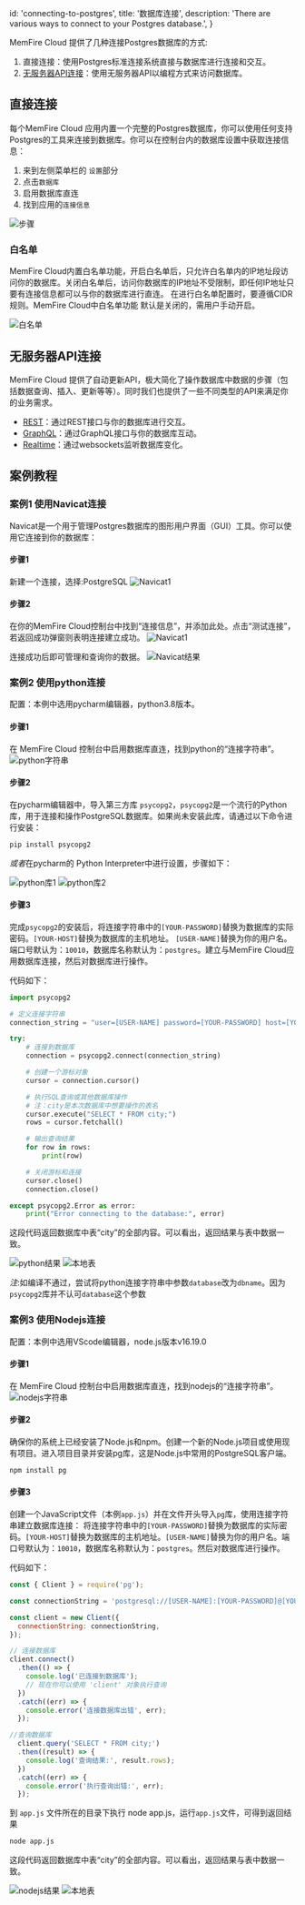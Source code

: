 
  id: 'connecting-to-postgres',
  title: '数据库连接',
  description: 'There are various ways to connect to your Postgres database.',
}


MemFire Cloud 提供了几种连接Postgres数据库的方式:
1. 直接连接：使用Postgres标准连接系统直接与数据库进行连接和交互。
2. [无服务器API连接](/docs/guides/api)：使用无服务器API以编程方式来访问数据库。




## 直接连接
每个MemFire Cloud 应用内置一个完整的Postgres数据库，你可以使用任何支持Postgres的工具来连接到数据库。你可以在控制台内的数据库设置中获取连接信息：

1. 来到左侧菜单栏的 `设置`部分
2. 点击`数据库`
3. 启用数据库直连
4. 找到应用的`连接信息`

![步骤](/docs/img/guides/database/数据库连接-步骤.png)


### 白名单
MemFire Cloud内置白名单功能，开启白名单后，只允许白名单内的IP地址段访问你的数据库。关闭白名单后，访问你数据库的IP地址不受限制，即任何IP地址只要有连接信息都可以与你的数据库进行直连。
在进行白名单配置时，要遵循CIDR规则。MemFire Cloud中白名单功能 默认是关闭的，需用户手动开启。

![白名单](/docs/img/guides/database/数据库连接-白名单.png)



## 无服务器API连接

MemFire Cloud 提供了自动更新API，极大简化了操作数据库中数据的步骤（包括数据查询、插入、更新等等）。同时我们也提供了一些不同类型的API来满足你的业务需求。
- [REST](/docs/guides/api/api#rest-api-overview)：通过REST接口与你的数据库进行交互。
- [GraphQL](/docs/guides/api/api#graphql-api-overview)：通过GraphQL接口与你的数据库互动。
- [Realtime](/docs/guides/api/api#realtime-api)：通过websockets监听数据库变化。




## 案例教程
### 案例1 使用Navicat连接
Navicat是一个用于管理Postgres数据库的图形用户界面（GUI）工具。你可以使用它连接到你的数据库：

#### 步骤1
新建一个连接，选择:PostgreSQL
![Navicat1](/docs/img/guides/database/数据库连接-navicat1.png)

#### 步骤2
在你的MemFire Cloud控制台中找到“连接信息”，并添加此处。点击“测试连接”，若返回成功弹窗则表明连接建立成功。
![Navicat1](/docs/img/guides/database/数据库连接-navicat22.png)


连接成功后即可管理和查询你的数据。
![Navicat结果](/docs/img/guides/database/数据库连接-navicat结果.png)

### 案例2 使用python连接

配置：本例中选用pycharm编辑器，python3.8版本。

#### 步骤1
在 MemFire Cloud 控制台中启用数据库直连，找到python的“连接字符串”。
![python字符串](/docs/img/guides/database/数据库连接-python.png)

#### 步骤2
在pycharm编辑器中，导入第三方库 `psycopg2`，`psycopg2`是一个流行的Python库，用于连接和操作PostgreSQL数据库。如果尚未安装此库，请通过以下命令进行安装：

```bash
pip install psycopg2
```

*或者*在pycharm的 Python Interpreter中进行设置，步骤如下：

![python库1](/docs/img/guides/database/数据库连接-python库安装1.png)
![python库2](/docs/img/guides/database/数据库连接-python库安装2.png)




#### 步骤3
完成`psycopg2`的安装后，将连接字符串中的`[YOUR-PASSWORD]`替换为数据库的实际密码。`[YOUR-HOST]`替换为数据库的主机地址。
`[USER-NAME]`替换为你的用户名。端口号默认为：`10010`，数据库名称默认为：`postgres`。建立与MemFire Cloud应用数据库连接，然后对数据库进行操作。

代码如下：


```python
import psycopg2

# 定义连接字符串
connection_string = "user=[USER-NAME] password=[YOUR-PASSWORD] host=[YOUR-HOST] port=5432 dbname=postgres"

try:
    # 连接到数据库
    connection = psycopg2.connect(connection_string)

    # 创建一个游标对象
    cursor = connection.cursor()

    # 执行SQL查询或其他数据库操作
    # 注：city是本次数据库中想要操作的表名
    cursor.execute("SELECT * FROM city;")
    rows = cursor.fetchall()

    # 输出查询结果
    for row in rows:
        print(row)

    # 关闭游标和连接
    cursor.close()
    connection.close()

except psycopg2.Error as error:
    print("Error connecting to the database:", error)
```

这段代码返回数据库中表“city”的全部内容。可以看出，返回结果与表中数据一致。

![python结果](/docs/img/guides/database/数据库连接-python结果.png)
![本地表](/docs/img/guides/database/数据库连接-本地表.png)

*注*:如编译不通过，尝试将python连接字符串中参数`database`改为`dbname`。因为`psycopg2`库并不认可`database`这个参数



### 案例3  使用Nodejs连接

配置：本例中选用VScode编辑器，node.js版本v16.19.0

#### 步骤1

在 MemFire Cloud 控制台中启用数据库直连，找到nodejs的“连接字符串”。
![nodejs字符串](/docs/img/guides/database/数据库连接-nodejs.png)


#### 步骤2

确保你的系统上已经安装了Node.js和npm。创建一个新的Node.js项目或使用现有项目。进入项目目录并安装pg库，这是Node.js中常用的PostgreSQL客户端。
```bash
npm install pg
```

#### 步骤3

创建一个JavaScript文件（本例`app.js`）并在文件开头导入`pg`库，使用连接字符串建立数据库连接：
将连接字符串中的`[YOUR-PASSWORD]`替换为数据库的实际密码。`[YOUR-HOST]`替换为数据库的主机地址。`[USER-NAME]`替换为你的用户名。端口号默认为：`10010`，数据库名称默认为：`postgres`。然后对数据库进行操作。

代码如下：

```javascript
const { Client } = require('pg');

const connectionString = 'postgresql://[USER-NAME]:[YOUR-PASSWORD]@[YOUR-HOST]:5432/postgres';

const client = new Client({
  connectionString: connectionString,
});

// 连接数据库
client.connect()
  .then(() => {
    console.log('已连接到数据库');
    // 现在你可以使用 'client' 对象执行查询
  })
  .catch((err) => {
    console.error('连接数据库出错', err);
  });

//查询数据库
  client.query('SELECT * FROM city;')
  .then((result) => {
    console.log('查询结果:', result.rows);
  })
  .catch((err) => {
    console.error('执行查询出错:', err);
  });

```

到 `app.js` 文件所在的目录下执行 node app.js，运行`app.js`文件，可得到返回结果

```bash
node app.js
```
这段代码返回数据库中表“city”的全部内容。可以看出，返回结果与表中数据一致。

![nodejs结果](/docs/img/guides/database/数据库连接-nodejs结果.png)
![本地表](/docs/img/guides/database/数据库连接-本地表.png)




